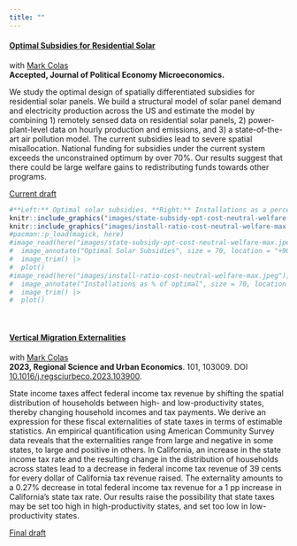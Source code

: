 ```yaml
---
title: ""
---
```


#### **[Optimal Subsidies for Residential Solar](papers/colas-reynier-optimal-solar.pdf)**   
with [Mark Colas](https://sites.google.com/site/markyaucolas/home)  
**Accepted, Journal of Political Economy Microeconomics.**   

We study the optimal design of spatially differentiated subsidies for residential solar panels. We build a structural model of solar panel demand and electricity production across the US and estimate the model by combining 1) remotely sensed data on residential solar panels, 2) power-plant-level data on hourly production and emissions, and 3) a state-of-the-art air pollution model. The current subsidies lead to severe spatial misallocation. National funding for subsidies under the current system exceeds the unconstrained optimum by over 70%. Our results suggest that there could be large welfare gains to redistributing funds towards other programs.

[Current draft](papers/colas-reynier-optimal-solar.pdf)  

```r
#**Left:** Optimal solar subsidies. **Right:** Installations as a percent of optimal.
knitr::include_graphics("images/state-subsidy-opt-cost-neutral-welfare-max.jpeg")
knitr::include_graphics("images/install-ratio-cost-neutral-welfare-max.jpeg")
#pacman::p_load(magick, here)
#image_read(here("images/state-subsidy-opt-cost-neutral-welfare-max.jpeg")) |> 
#  image_annotate("Optimal Solar Subsidies", size = 70, location = "+90+1550") |> 
#  image_trim() |> 
#  plot()
#image_read(here("images/install-ratio-cost-neutral-welfare-max.jpeg")) |> 
#  image_annotate("Installations as % of optimal", size = 70, location = "+00+1550") |> 
#  image_trim() |>
#  plot() 
```

<br>

#### **[Vertical Migration Externalities](papers/coals-saulnier-vme.pdf)**   
with [Mark Colas](https://sites.google.com/site/markyaucolas/home)   
**2023, Regional Science and Urban Economics**. 101, 103009. DOI [10.1016/j.regsciurbeco.2023.103900](https://doi.org/10.1016/j.regsciurbeco.2023.103900).  

State income taxes affect federal income tax revenue by shifting the spatial distribution of households between high- and low-productivity states, thereby changing household incomes and tax payments. We derive an expression for these fiscal externalities of state taxes in terms of estimable statistics. An empirical quantification using American Community Survey data reveals that the externalities range from large and negative in some states, to large and positive in others. In California, an increase in the state income tax rate and the resulting change in the distribution of households across states lead to a decrease in federal income tax revenue of 39 cents for every dollar of California tax revenue raised. The externality amounts to a 0.27% decrease in total federal income tax revenue for a 1 pp increase in California’s state tax rate. Our results raise the possibility that state taxes may be set too high in high-productivity states, and set too low in low-productivity states.  

[Final draft](papers/coals-saulnier-vme.pdf)